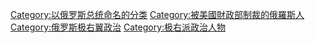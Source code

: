 [[Category:以俄罗斯总统命名的分类|Category:以俄罗斯总统命名的分类]]
[[Category:被美國財政部制裁的俄羅斯人|Category:被美國財政部制裁的俄羅斯人]]
[[Category:俄罗斯极右翼政治|Category:俄罗斯极右翼政治]]
[[Category:极右派政治人物|Category:极右派政治人物]]